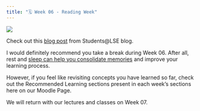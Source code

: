 ---
title: "🗓️ Week 06 - Reading Week"
---

![](/figures/lse-student-blogs-overstudy.png)

Check out this [blog post](https://blogs.lse.ac.uk/studentsatlse/2022/02/14/resisting-the-urge-to-overstudy-as-an-lse-student/) from Students@LSE blog.

I would definitely recommend you take a break during Week 06. After all, rest and [sleep can help you consolidate memories](https://healthysleep.med.harvard.edu/healthy/matters/benefits-of-sleep/learning-memory) and improve your learning process.

However, if you feel like revisiting concepts you have learned so far, check out the Recommended Learning sections present in each week's sections here on our Moodle Page.

We will return with our lectures and classes on Week 07.